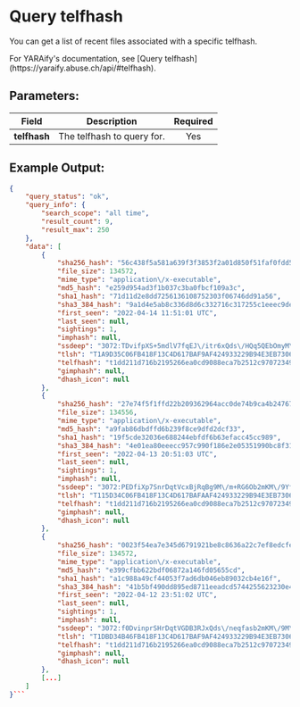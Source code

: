 
# Query telfhash

You can get a list of recent files associated with a specific telfhash.

<Callout type="info">
	For YARAify's documentation, see [Query telfhash](https://yaraify.abuse.ch/api/#telfhash).
</Callout>

## Parameters:

| Field    | Description                                 | Required |
| -------- | ------------------------------------------- | :------: |
| **telfhash** | The telfhash to query for.               |   Yes    |

## Example Output:

```json
{
    "query_status": "ok",
    "query_info": {
        "search_scope": "all time",
        "result_count": 9,
        "result_max": 250
    },
    "data": [
        {
            "sha256_hash": "56c438f5a581a639f3f3853f2a01d850f51faf0fdd50f4f07bbc0826a0aabe55",
            "file_size": 134572,
            "mime_type": "application\/x-executable",
            "md5_hash": "e259d954ad3f1b037c3ba0fbcf109a3c",
            "sha1_hash": "71d11d2e8dd7256136108752303f06746dd91a56",
            "sha3_384_hash": "9a1d4e5ab8c336d8d6c332716c317255c1eeec9de16c3896e258e71470d65408f86e9a5ddb84c780550e1020fdf5c39e",
            "first_seen": "2022-04-14 11:51:01 UTC",
            "last_seen": null,
            "sightings": 1,
            "imphash": null,
            "ssdeep": "3072:TDvifpXS+5mdlV7fqEJ\/itr6xQds\/HQq5QEbOmyM\/9Ybfrr:TDvifpXS+5mdfbAp6xQds\/wqXbO3M\/9I",
            "tlsh": "T1A9D35C06FB418F13C4D617BAF9AF424933229B94E3EB730659285FB43F8665E0E53905",
            "telfhash": "t1dd211d716b2195266ea0cd9088eca7b2512c97072349df33cf31849c24140aeea3ac4f",
            "gimphash": null,
            "dhash_icon": null
        },
        {
            "sha256_hash": "27e74f5f1ffd22b209362964acc0de74b9ca4b2476766cd49764b6b245eb370c",
            "file_size": 134556,
            "mime_type": "application\/x-executable",
            "md5_hash": "a9fab86dbdffd6b239f8ce9dfd2dcf33",
            "sha1_hash": "19f5cde32036e688244ebfdf6b63efacc45cc989",
            "sha3_384_hash": "4e01ea80eeecc957c990f186e2e05351990bc8f31a27dd6d70da7997848bc3c704b2f4eefc36f49aaf17ee864c109bb7",
            "first_seen": "2022-04-13 20:51:03 UTC",
            "last_seen": null,
            "sightings": 1,
            "imphash": null,
            "ssdeep": "3072:PEDfiXp7SnrDqtVcxBjRqBg9M\/m+RG6Ob2mKM\/9Yfkurr:PEDfiXp7SnrDectqBg9M\/xRSb2vM\/9YD",
            "tlsh": "T115D34C06FB418F13C4D617BAFAAF424933229B94E3EB730659185FB43F8665E0E53A05",
            "telfhash": "t1dd211d716b2195266ea0cd9088eca7b2512c97072349df33cf31849c24140aeea3ac4f",
            "gimphash": null,
            "dhash_icon": null
        },
        {
            "sha256_hash": "0023f54ea7e345d6791921be8c8636a22c7ef8edcfe9d64971d3cbec0c3b1a91",
            "file_size": 134572,
            "mime_type": "application\/x-executable",
            "md5_hash": "e399cfbb622bdf06872a146fd05655cd",
            "sha1_hash": "a1c988a49cf44053f7ad6db046eb89032cb4e16f",
            "sha3_384_hash": "41b5bf490dd895ed8711eeadcd5744255623230e4f6f897e4084269150e38ea5dd7db5890d3da393fbd7169d80f31fba",
            "first_seen": "2022-04-12 23:51:02 UTC",
            "last_seen": null,
            "sightings": 1,
            "imphash": null,
            "ssdeep": "3072:f0DvinprSHrDqtVGDB3RJxQds\/neqfasb2mKM\/9M\/zrr:f0DvinprSHrDeGDJxQds\/eqfb2vM\/9Mz",
            "tlsh": "T1DBD34B46FB418F13C4D617BAF9AF424933229B94E3EB730649285FB43F8666E0E53905",
            "telfhash": "t1dd211d716b2195266ea0cd9088eca7b2512c97072349df33cf31849c24140aeea3ac4f",
            "gimphash": null,
            "dhash_icon": null
        },
        [...]
    ]
}```
